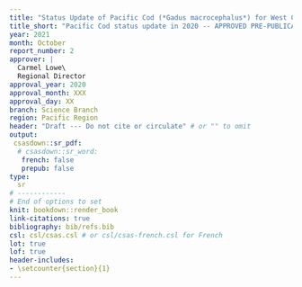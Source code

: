 ```yaml
---
title: "Status Update of Pacific Cod (*Gadus macrocephalus*) for West Coast Vancouver Island (Area 3CD), and Hecate Strait and Queen Charlotte Sound (Area 5ABCD) in 2020"
title_short: "Pacific Cod status update in 2020 -- APPROVED PRE-PUBLICATION" #"DRAFT "
year: 2021
month: October
report_number: 2
approver: |
  Carmel Lowe\
  Regional Director
approval_year: 2020
approval_month: XXX
approval_day: XX
branch: Science Branch
region: Pacific Region
header: "Draft --- Do not cite or circulate" # or "" to omit
output:
 csasdown::sr_pdf:
  # csasdown::sr_word:
   french: false
   prepub: false
type:
  sr
# ------------
# End of options to set
knit: bookdown::render_book
link-citations: true
bibliography: bib/refs.bib
csl: csl/csas.csl # or csl/csas-french.csl for French
lot: true
lof: true
header-includes:
- \setcounter{section}{1}
---
```


